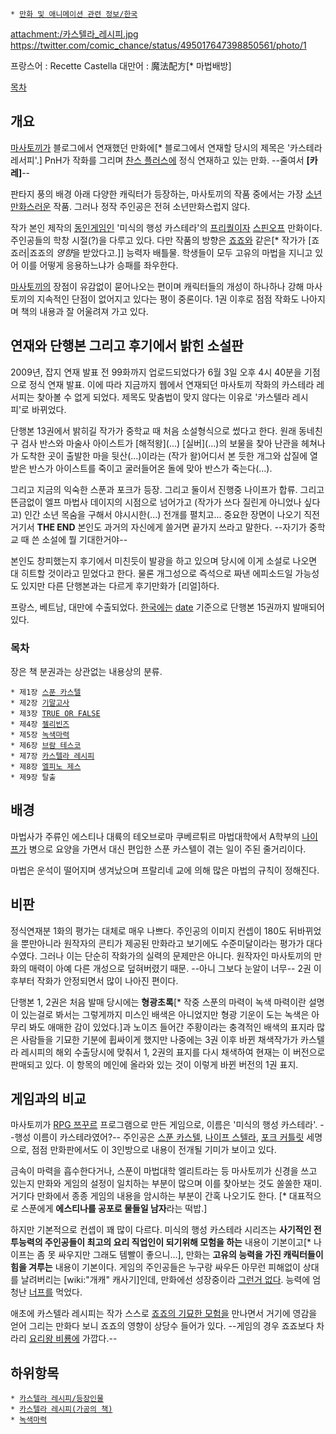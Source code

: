 * [[만화 및 애니메이션 관련 정보/한국]]

attachment:/카스텔라_레시피.jpg
https://twitter.com/comic_chance/status/495017647398850561/photo/1

프랑스어 : Recette Castella
대만어 : 魔法配方[* 마법배방]

[[목차]]

== 개요 ==
[[마사토끼]]가 블로그에서 연재했던 만화에[* 블로그에서 연재할 당시의 제목은 '카스테라 레서피'.] PnH가 작화를 그리며 [[찬스 플러스]]에 정식 연재하고 있는 만화. --줄여서 '''[카레]'''--

판타지 풍의 배경 아래 다양한 캐릭터가 등장하는, 마사토끼의 작품 중에서는 가장 [[소년만화]]스러운 작품. 그러나 정작 주인공은 전혀 소년만화스럽지 않다.

작가 본인 제작의 [[동인게임]]인 '미식의 행성 카스테라'의 [[프리퀄]]이자 [[스핀오프]] 만화이다. 주인공들의 학창 시절(?)을 다루고 있다. 다만 작품의 방향은 [[죠죠]]와 같은[* 작가가 [죠죠러|죠죠의 ''영향''을 받았다고.]] 능력자 배틀물. 학생들이 모두 고유의 마법을 지니고 있어 이를 어떻게 응용하느냐가 승패를 좌우한다.

[[마사토끼]]의 장점이 유감없이 묻어나오는 편이며 캐릭터들의 개성이 하나하나 강해 마사토끼의 지속적인 단점이 없어지고 있다는 평이 중론이다. 1권 이후로 점점 작화도 나아지며 책의 내용과 잘 어울려져 가고 있다. 
== 연재와 단행본 그리고 후기에서 밝힌 소설판 ==
2009년, 잡지 연재 발표 전 99화까지 업로드되었다가 6월 3일 오후 4시 40분을 기점으로 정식 연재 발표. 이에 따라 지금까지 웹에서 연재되던 마사토끼 작화의 카스테라 레서피는 찾아볼 수 없게 되었다. 제목도 맞춤법이 맞지 않다는 이유로 '카스텔라 레시피'로 바뀌었다.

단행본 13권에서 밝히길 작가가 중학교 때 처음 소설형식으로 썼다고 한다. 원래 동네친구 검사 반스와 마술사 아이스트가 [해적왕](...) [실버](...)의 보물을 찾아 난관을 헤쳐나가 도착한 곳이 출발한 마을 뒷산(...)이라는 (작가 왈)어디서 본 듯한 개그와 삽질에 열받은 반스가 아이스트를 죽이고 굴러들어온 돌에 맞아 반스가 죽는다(...).

그리고 지금의 익숙한 스푼과 포크가 등장. 그리고 둘이서 진행중 나이프가 합류. 그리고 뜬금없이 엘프 마법사 데이지의 시점으로 넘어가고 (작가가 쓰다 질린게 아니었나 싶다고) 인간 소년 목숨을 구해서 야시시한(...) 전개를 펼치고... 중요한 장면이 나오기 직전 거기서 '''THE END''' 본인도 과거의 자신에게 쓸거면 끝가지 쓰라고 말한다. --자기가 중학교 때 쓴 소설에 뭘 기대한거야-- 

본인도 창피했는지 후기에서 미친듯이 발광을 하고 있으며 당시에 이게 소설로 나오면 대 히트할 것이라고 믿었다고 한다. 물론 개그성으로 즉석으로 짜낸 에피소드일 가능성도 있지만 다른 단행본과는 다르게 후기만화가 [리얼]하다.

프랑스, 베트남, 대만에 수출되었다. [[한국]]에는 [[date]] 기준으로 단행본 15권까지 발매되어 있다. 
=== 목차 ===
장은 책 분권과는 상관없는 내용상의 분류.
 * 제1장 [[스푼 카스텔]]
 * 제2장 [[펜네 파프리코|기말고사]]
 * 제3장 [[바비-Q|TRUE OR FALSE]]
 * 제4장 [[젤리빈즈]]
 * 제5장 [[녹색마력]] 
 * 제6장 [[브람 테스코]]
 * 제7장 [[카스텔라 레시피]]
 * 제8장 [[사나(카스텔라 레시피)|엘피노 제스]]
 * 제9장 탈출
== 배경 ==
마법사가 주류인 에스티나 대륙의 테오브로마 쿠베르튀르 마법대학에서 A학부의 [[나이프 스텔라|나이프]]가 병으로 요양을 가면서 대신 편입한 스푼 카스텔이 겪는 일이 주된 줄거리이다. 

마법은 운석이 떨어지며 생겨났으며 프랄리네 교에 의해 많은 마법의 규칙이 정해진다.
== 비판 ==
정식연재분 1화의 평가는 대체로 매우 나쁘다. 주인공의 이미지 컨셉이 180도 뒤바뀌었을 뿐만아니라 원작자의 콘티가 제공된 만화라고 보기에도 수준미달이라는 평가가 대다수였다. 그러나 이는 단순히 작화가의 실력의 문제만은 아니다. 원작자인 마사토끼의 만화의 매력이 아예 다른 개성으로 덮혀버렸기 때문. --아니 그보다 눈알이 너무-- 2권 이후부터 작화가 안정되면서 많이 나아진 편이다.

단행본 1, 2권은 처음 발매 당시에는 '''형광초록'''[* 작중 스푼의 마력이 녹색 마력이란 설명이 있는걸로 봐서는 그렇게까지 미스인 배색은 아니었지만 형광 기운이 도는 녹색은 아무리 봐도 애매한 감이 있었다.]과 노이즈 들어간 주황이라는 충격적인 배색의 표지라 많은 사람들을 기묘한 기분에 휩싸이게 했지만 나중에는 3권 이후 바뀐 채색작가가 카스텔라 레시피의 해외 수출당시에 맞춰서 1, 2권의 표지를 다시 채색하여 현재는 이 버전으로 판매되고 있다. 이 항목의 메인에 올라와 있는 것이 이렇게 바뀐 버전의 1권 표지.

== 게임과의 비교 ==
마사토끼가 [[RPG 쯔꾸르]] 프로그램으로 만든 게임으로, 이름은 '미식의 행성 카스테라'. --행성 이름이 카스테라였어?-- 주인공은 [[스푼 카스텔]], [[나이프 스텔라]], [[포크 커틀릿]] 세명으로, 점점 만화판에서도 이 3인방으로 내용이 전개될 기미가 보이고 있다.

금속이 마력을 흡수한다거나, 스푼이 마법대학 엘리트라는 등 마사토끼가 신경을 쓰고 있는지 만화와 게임의 설정이 일치하는 부분이 많으며 이를 찾아보는 것도 쏠쏠한 재미. 거기다 만화에서 종종 게임의 내용을 암시하는 부분이 간혹 나오기도 한다. [* 대표적으로 스푼에게 '''에스티나를 공포로 물들일 남자'''라는 떡밥.]

하지만 기본적으로 컨셉이 꽤 많이 다르다. 미식의 행성 카스테라 시리즈는 '''사기적인 전투능력의 주인공들이 최고의 요리 직업인이 되기위해 모험을 하는''' 내용이 기본이고[* 나이프는 좀 못 싸우지만 그래도 템빨이 좋으니...], 만화는 '''고유의 능력을 가진 캐릭터들이 힘을 겨루는''' 내용이 기본이다.  게임의 주인공들은 누구랑 싸우든 아무런 피해없이 상대를 날려버리는 [wiki:"개캐" 캐사기]인데, 만화에선 성장중이라 [[그런거 없다]]. 능력에 엄청난 [[너프]]를 먹었다. 

애초에 카스텔라 레시피는 작가 스스로 [[죠죠의 기묘한 모험]]을 만나면서 거기에 영감을 얻어 그리는 만화다 보니 죠죠의 영향이 상당수 들어가 있다. --게임의 경우 죠죠보다 차라리 [[요리왕 비룡]]에 가깝다.--

== 하위항목 ==
 * [[카스텔라 레시피/등장인물]]
 * [[카스텔라 레시피(가공의 책)]]
 * [[녹색마력]]
